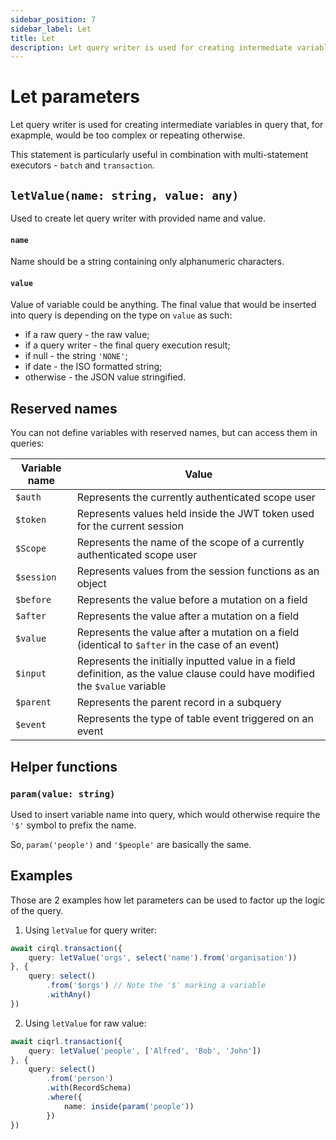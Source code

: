 ```yaml
---
sidebar_position: 7
sidebar_label: Let
title: Let
description: Let query writer is used for creating intermediate variables in query that, for exapmple, would be too complex or repeating otherwise.
---
```


# Let parameters
Let query writer is used for creating intermediate variables in query that, for exapmple, would be too complex or repeating otherwise.

This statement is particularly useful in combination with multi-statement executors - `batch` and `transaction`.

## `letValue(name: string, value: any)`
Used to create let query writer with provided name and value.

#### `name`
Name should be a string containing only alphanumeric characters.

#### `value`
Value of variable could be anything. The final value that would be inserted into query is depending on the type on `value` as such:
- if a raw query - the raw value;
- if a query writer - the final query execution result;
- if null - the string `'NONE'`;
- if date - the ISO formatted string;
- otherwise - the JSON value stringified.

## Reserved names
You can not define variables with reserved names, but can access them in queries:

| Variable name | Value      |
|-------------- | ---------- |
| `$auth`	    | Represents the currently authenticated scope user |
| `$token`	    | Represents values held inside the JWT token used for the current session |
| `$Scope`	    | Represents the name of the scope of a currently authenticated scope user |
| `$session`	| Represents values from the session functions as an object |
| `$before`	    | Represents the value before a mutation on a field |
| `$after`	    | Represents the value after a mutation on a field |
| `$value`	    | Represents the value after a mutation on a field (identical to `$after` in the case of an event) |
| `$input`	    | Represents the initially inputted value in a field definition, as the value clause could have modified the `$value` variable |
| `$parent`	    | Represents the parent record in a subquery |
| `$event`	    | Represents the type of table event triggered on an event |

## Helper functions

### `param(value: string)`
Used to insert variable name into query, which would otherwise require the `'$'` symbol to prefix the name.

So, `param('people')` and `'$people'` are basically the same.

## Examples
Those are 2 examples how let parameters can be used to factor up the logic of the query.

1. Using `letValue` for query writer:
```ts
await cirql.transaction({
	query: letValue('orgs', select('name').from('organisation'))
}, {
	query: select()
		.from('$orgs') // Note the '$' marking a variable
		.withAny()
})
```

2. Using `letValue` for raw value:
```ts
await ciqrl.transaction({
	query: letValue('people', ['Alfred', 'Bob', 'John'])
}, {
	query: select()
		.from('person')
		.with(RecordSchema)
		.where({
			name: inside(param('people'))
		})
})
```
